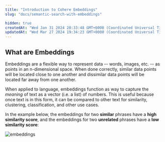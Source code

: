 ```yaml
---
title: "Introduction to Cohere Embeddings"
slug: "docs/semantic-search-with-embeddings"

hidden: true
createdAt: "Wed Jan 31 2024 20:33:48 GMT+0000 (Coordinated Universal Time)"
updatedAt: "Wed Mar 27 2024 19:34:23 GMT+0000 (Coordinated Universal Time)"
---
```

## What are Embeddings

Embeddings are a flexible way to represent data -- words, images, etc. -- as points in an n-dimensional space. When done correctly, similar data points will be located close to one another and dissimilar data points will be located far away from one another. 

When applied to language, embeddings function as way to capture the _meaning_ of text as a vector (i.e. a list) of numbers. This is useful because once text is in this form, it can be compared to other text for similarity, clustering, classification, and other use cases.

In the example below, the embeddings for two **similar** phrases have a **high similarity score**, and the embeddings for two **unrelated** phrases have a **low similarity score**:

<img src='../../assets/images/fff4b6c-Embeddings_Visual.png' alt='embeddings' />
